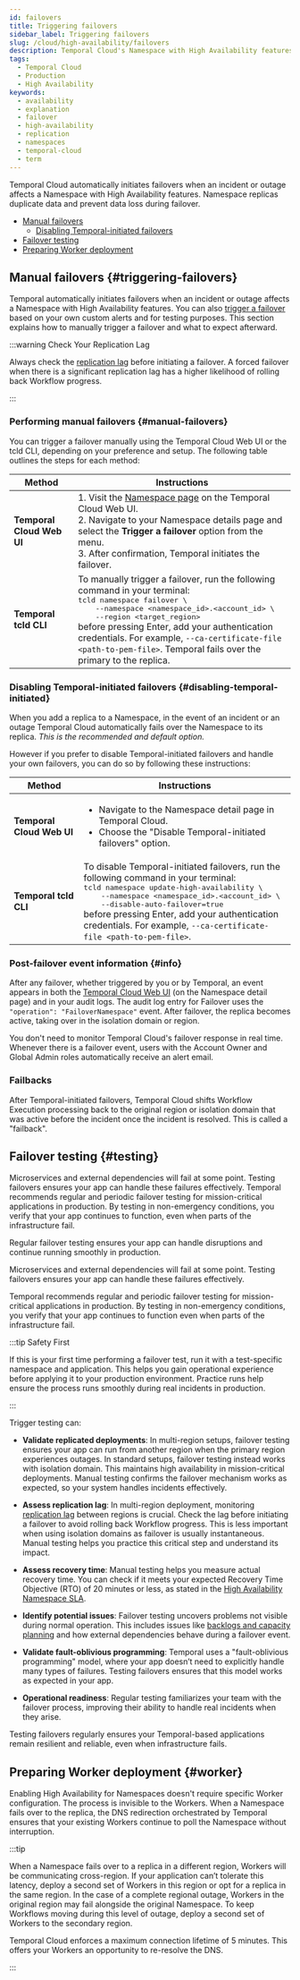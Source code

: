 ```yaml
---
id: failovers
title: Triggering failovers
sidebar_label: Triggering failovers
slug: /cloud/high-availability/failovers
description: Temporal Cloud's Namespace with High Availability features offers automated failover, synchronized data replication, and high availability for workloads requiring disaster-tolerant deployment and 99.99% uptime.
tags:
  - Temporal Cloud
  - Production
  - High Availability
keywords:
  - availability
  - explanation
  - failover
  - high-availability
  - replication
  - namespaces
  - temporal-cloud
  - term
---
```



Temporal Cloud automatically initiates failovers when an incident or outage affects a Namespace with High Availability features.
Namespace replicas duplicate data and prevent data loss during failover.

- [Manual failovers](#triggering-failovers)
  - [Disabling Temporal-initiated failovers](#disabling-temporal-initiated)
- [Failover testing](#testing)
- [Preparing Worker deployment](#worker)

## Manual failovers {#triggering-failovers}

Temporal automatically initiates failovers when an incident or outage affects a Namespace with High Availability features.
You can also [trigger a failover](/cloud/high-availability/failovers#triggering-failovers) based on your own custom alerts and for testing purposes.
This section explains how to manually trigger a failover and what to expect afterward.

:::warning Check Your Replication Lag

Always check the [replication lag](/production-deployment/cloud/metrics/reference#replication-lag) before initiating a failover.
A forced failover when there is a significant replication lag has a higher likelihood of rolling back Workflow progress.

:::

### Performing manual failovers {#manual-failovers}

You can trigger a failover manually using the Temporal Cloud Web UI or the tcld CLI, depending on your preference and setup.
The following table outlines the steps for each method:

| Method                    | Instructions                                                                                                                                                                                                                                                                                                                                                                                                                                      |
| ------------------------- | ------------------------------------------------------------------------------------------------------------------------------------------------------------------------------------------------------------------------------------------------------------------------------------------------------------------------------------------------------------------------------------------------------------------------------------------------- |
| **Temporal Cloud Web UI** | 1. Visit the [Namespace page](https://cloud.temporal.io/namespaces) on the Temporal Cloud Web UI.<br />2. Navigate to your Namespace details page and select the **Trigger a failover** option from the menu.<br />3. After confirmation, Temporal initiates the failover.                                                                                                                                                                        |
| **Temporal tcld CLI**     | To manually trigger a failover, run the following command in your terminal:<br /><tt>tcld namespace failover \ </tt><br /><tt>&nbsp;&nbsp;&nbsp;&nbsp;--namespace \<namespace_id>.\<account_id> \ </tt><br /><tt>&nbsp;&nbsp;&nbsp;&nbsp;--region \<target_region></tt><br />before pressing Enter, add your authentication credentials. For example, `--ca-certificate-file <path-to-pem-file>`. Temporal fails over the primary to the replica. |

### Disabling Temporal-initiated failovers {#disabling-temporal-initiated}

When you add a replica to a Namespace, in the event of an incident or an outage Temporal Cloud automatically fails over the Namespace to its replica.
_This is the recommended and default option._

However if you prefer to disable Temporal-initiated failovers and handle your own failovers, you can do so by following these instructions:

| Method                    | Instructions                                                                                                                                                                                                                                                                                                                                                                                                                  |
| ------------------------- | ----------------------------------------------------------------------------------------------------------------------------------------------------------------------------------------------------------------------------------------------------------------------------------------------------------------------------------------------------------------------------------------------------------------------------- |
| **Temporal Cloud Web UI** | <ul><li>Navigate to the Namespace detail page in Temporal Cloud.</li><li>Choose the "Disable Temporal-initiated failovers" option.</li></ul>                                                                                                                                                                                                                                                                                  |
| **Temporal tcld CLI**     | To disable Temporal-initiated failovers, run the following command in your terminal:<br /><tt>tcld namespace update-high-availability \ </tt><br /><tt>&nbsp;&nbsp;&nbsp;&nbsp;--namespace \<namespace_id>.\<account_id> \ </tt><br /><tt>&nbsp;&nbsp;&nbsp;&nbsp;--disable-auto-failover=true</tt><br />before pressing Enter, add your authentication credentials. For example, `--ca-certificate-file <path-to-pem-file>`. |

### Post-failover event information {#info}

After any failover, whether triggered by you or by Temporal, an event appears in both the [Temporal Cloud Web UI](https://cloud.temporal.io/namespaces) (on the Namespace detail page) and in your audit logs.
The audit log entry for Failover uses the `"operation": "FailoverNamespace"` event.
After failover, the replica becomes active, taking over in the isolation domain or region.

You don't need to monitor Temporal Cloud's failover response in real time.
Whenever there is a failover event, users with the Account Owner and Global Admin roles automatically receive an alert email.

### Failbacks

After Temporal-initiated failovers, Temporal Cloud shifts Workflow Execution processing back to the original region or isolation domain that was active before the incident once the incident is resolved.
This is called a "failback".

## Failover testing {#testing}

Microservices and external dependencies will fail at some point.
Testing failovers ensures your app can handle these failures effectively.
Temporal recommends regular and periodic failover testing for mission-critical applications in production.
By testing in non-emergency conditions, you verify that your app continues to function, even when parts of the infrastructure fail.

<DiscoverableDisclosure label="Why test?">

Regular failover testing ensures your app can handle disruptions and continue running smoothly in production.

Microservices and external dependencies will fail at some point.
Testing failovers ensures your app can handle these failures effectively.

Temporal recommends regular and periodic failover testing for mission-critical applications in production.
By testing in non-emergency conditions, you verify that your app continues to function even when parts of the infrastructure fail.

:::tip Safety First

If this is your first time performing a failover test, run it with a test-specific namespace and application.
This helps you gain operational experience before applying it to your production environment.
Practice runs help ensure the process runs smoothly during real incidents in production.

:::

Trigger testing can:

- **Validate replicated deployments**:
  In multi-region setups, failover testing ensures your app can run from another region when the primary region experiences outages.
  In standard setups, failover testing instead works with isolation domain.
  This maintains high availability in mission-critical deployments.
  Manual testing confirms the failover mechanism works as expected, so your system handles incidents effectively.

- **Assess replication lag**:
  In multi-region deployment, monitoring [replication lag](/cloud/high-availability/operations#metrics) between regions is crucial.
  Check the lag before initiating a failover to avoid rolling back Workflow progress.
  This is less important when using isolation domains as failover is usually instantaneous.
  Manual testing helps you practice this critical step and understand its impact.

- **Assess recovery time**:
  Manual testing helps you measure actual recovery time.
  You can check if it meets your expected Recovery Time Objective (RTO) of 20 minutes or less, as stated in the [High Availability Namespace SLA](/cloud/sla).

- **Identify potential issues**:
  Failover testing uncovers problems not visible during normal operation.
  This includes issues like [backlogs and capacity planning](https://temporal.io/blog/workers-in-production#testing-failure-paths-2438) and how external dependencies behave during a failover event.

- **Validate fault-oblivious programming**:
  Temporal uses a "fault-oblivious programming" model, where your app doesn’t need to explicitly handle many types of failures.
  Testing failovers ensures that this model works as expected in your app.

- **Operational readiness**:
  Regular testing familiarizes your team with the failover process, improving their ability to handle real incidents when they arise.

Testing failovers regularly ensures your Temporal-based applications remain resilient and reliable, even when infrastructure fails.

</DiscoverableDisclosure>

## Preparing Worker deployment {#worker}

Enabling High Availability for Namespaces doesn't require specific Worker configuration.
The process is invisible to the Workers.
When a Namespace fails over to the replica, the DNS redirection orchestrated by Temporal ensures that your existing Workers continue to poll the Namespace without interruption.

:::tip

When a Namespace fails over to a replica in a different region, Workers will be communicating cross-region.
If your application can’t tolerate this latency, deploy a second set of Workers in this region or opt for a replica in the same region.
In the case of a complete regional outage, Workers in the original region may fail alongside the original Namespace.
To keep Workflows moving during this level of outage, deploy a second set of Workers to the secondary region.

Temporal Cloud enforces a maximum connection lifetime of 5 minutes.
This offers your Workers an opportunity to re-resolve the DNS.

:::
